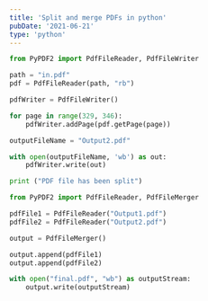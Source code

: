 ```yaml
---
title: 'Split and merge PDFs in python'
pubDate: '2021-06-21'
type: 'python'
---
```


```py title="Splitting pdf based on range of pages"
from PyPDF2 import PdfFileReader, PdfFileWriter

path = "in.pdf"
pdf = PdfFileReader(path, "rb")

pdfWriter = PdfFileWriter()

for page in range(329, 346):
    pdfWriter.addPage(pdf.getPage(page))

outputFileName = "Output2.pdf"

with open(outputFileName, 'wb') as out:
    pdfWriter.write(out)

print ("PDF file has been split")
```

```py title="Merging two or more PDFs into one"
from PyPDF2 import PdfFileReader, PdfFileMerger

pdfFile1 = PdfFileReader("Output1.pdf")
pdfFile2 = PdfFileReader("Output2.pdf")

output = PdfFileMerger()

output.append(pdfFile1)
output.append(pdfFile2)

with open("final.pdf", "wb") as outputStream:
    output.write(outputStream)
```
